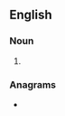==English==

===Noun===
{{head|en|noun plural form}}

# {{plural of|teaspoonful|lang=en}}

===Anagrams===
* {{anagrams|en|teaspoonfuls}}
